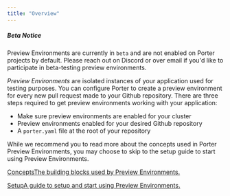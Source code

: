 ```yaml
---
title: "Overview"
---
```


##### Beta Notice

Preview Environments are currently in `beta` and are not enabled on Porter projects by default. Please reach out on Discord or over email if you'd like to participate in beta-testing preview environments.

_Preview Environments_ are isolated instances of your application used for testing purposes. You can configure Porter to create a preview environment for every new pull request made to your Github repository. There are three steps required to get preview environments working with your application:

* Make sure preview environments are enabled for your cluster
* Preview environments enabled for your desired Github repository
* A `porter.yaml` file at the root of your repository

While we recommend you to read more about the concepts used in Porter Preview Environments, you may choose to skip to the setup guide to start using Preview Environments.

[ConceptsThe building blocks used by Preview Environments.](/preview-environments/concepts)

[SetupA guide to setup and start using Preview Environments.](/preview-environments/setup)